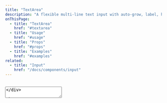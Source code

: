 ```yaml
---
title: "TextArea"
description: "A flexible multi-line text input with auto-grow, label, helper/error messages, and slot support."
onThisPage:
  - title: "TextArea"
    href: "#textarea"
  - title: "Usage"
    href: "#usage"
  - title: "Props"
    href: "#props"
  - title: "Examples"
    href: "#examples"
related:
  - title: "Input"
    href: "/docs/components/input"
---
```


<div id="textarea" />

<br/>

<div className="flex w-full flex-col gap-4">
    <TextArea
        id="description"
        label="Example"
        placeholder="You can type here..."
        autoGrow
        minRows={3}
        maxRows={5}
    />
</div>

<br/>

The `TextArea` component is a multi-line text input field that can auto-grow, display a label above itself, show helper/error messages, and optionally include custom buttons or other elements within dedicated slots.

<Callout>
    You can also add custom buttons or other elements in the top-left, top-right, bottom-left, and bottom-right corners of the textarea.
</Callout>

<br/>
<br/>
<Divider />

<div id="usage" />

## Usage

```javascript
import TextArea from "@/components/atoms/TextArea";
import { useState } from "react";

export default function Example() {
    const [value, setValue] = useState("");

    return (
        <TextArea
            id="feedback"
            value={value}
            onChange={(e) => setValue(e.target.value)}
            label="Your Feedback"
            showLabel
            placeholder="Write your thoughts here..."
            autoGrow
            minRows={3}
            maxRows={10}
            helperText="Let us know what you think!"
        />
    );
}
```

<br />
<br />
<br/>
<Divider />

<div id="props" />

## Props

| Prop         | Type     | Default     | Description                                                                                                            |
|--------------|----------|-------------|------------------------------------------------------------------------------------------------------------------------|
| id           | string   | -           | An identifier for the `<textarea>`.                                                                                    |
| label        | string   | `""`        | Label text displayed above the textarea (when `showLabel` is `true`).                                                  |
| helperText   | string   | `""`        | Shows a helper message below the text area if no error is set.                                                         |
| error        | string   | `""`        | When present, displays an error message in a red color (overrides `helperText`).                                       |
| padding      | number   | `8`         | Numeric padding for container (in px).                                                                                 |
| textSize     | string   | `"md"`      | [Tailwind](https://tailwindcss.com) text size class (e.g. `"xs"`, `"sm"`, `"md"`, `"lg"`, etc.).                       |
| borderRadius | string   | `"md"`      | [Tailwind](https://tailwindcss.com) border-radius class (e.g. `"none"`, `"sm"`, `"md"`, `"lg"`, `"full"`, etc.).       |
| focus        | boolean  | `true`      | If `true`, a focus ring/border is applied based on the `activeColor`.                                                  |
| activeColor  | string   | `"primary"` | [Tailwind](https://tailwindcss.com) color key used for the focus ring and border (`focus-within:border-*`).            |
| autoGrow     | boolean  | `true`      | Automatically adjusts height to fit content, respecting `minRows` and `maxRows`.                                       |
| minRows      | number   | `2`         | Minimum number of rows the textarea can display.                                                                       |
| maxRows      | number   | `8`         | Maximum number of rows the textarea can grow to before scrolling appears.                                              |
| value        | string   | -           | Controlled value of the textarea. If set, the component operates in controlled mode; otherwise it uses internal state. |
| onChange     | function | -           | Callback fired on change, receiving the `event`.                                                                       |
| className    | string   | `""`        | Additional [Tailwind](https://tailwindcss.com) classes for the container.                                              |
| ...props     | object   | -           | Any other valid <code>&lt;textarea&gt;</code> attributes (e.g. `placeholder`, `disabled`, etc.).                       |

<Info>
    `TextArea` supports all standard HTML <code>&lt;textarea&gt;</code> attributes.
    You can pass them through via props (e.g. <code>placeholder</code>, <code>required</code>, <code>disabled</code>, etc.).
</Info>

<br />
<br />
<br/>
<Divider />

<div id="examples" />

## Examples

### Basic Usage

<PreviewCode
    preview={
        <TextArea
            id="description"
            label="Description"
            placeholder="Enter your description here..."
            showLabel
            autoGrow
            minRows={3}
            maxRows={5}
        />
    }
>
    ```javascript
    <TextArea
        id="description"
        label="Description"
        placeholder="Enter your description here..."
        showLabel
        autoGrow
        minRows={3}
        maxRows={5}
    />
    ```
</PreviewCode>

<Tip>
    If you don't want the focus ring, set `focus={false}`.
</Tip>

<br />

### Slots for Extra Buttons or Info

<PreviewCode
    preview={
        <TextAreaDemo />
    }
>
```javascript
"use client";
import { useState } from "react";
import TextArea from "@/components/atoms/TextArea";

export function Example() {
    const [value, setValue] = useState("");
    const [numWords, setNumWords] = useState(0);

    const handleChange = (e) => {
        setValue(e.target.value);
        setNumWords(e.target.value.split(" ").filter(Boolean).length);
    }

    const handleClear = () => {
        setValue("");
        setNumWords(0);
    }

    return (
        <div className="flex w-full">
            <TextArea
                id="notes"
                label="Notes"
                placeholder="Leave notes..."
                value={value}
                onChange={handleChange}
                bottomRightSlot={
                    <button
                        className="rounded-md px-2 py-1 text-sm bg-gray-100 hover:bg-gray-200 dark:bg-gray-700 dark:hover:bg-gray-600"
                        onClick={handleClear}
                    >
                        Clear
                    </button>
                }
                bottomLeftSlot={
                    <span className="text-xs text-gray-400">
                        {numWords} words
                    </span>
                }
            />
        </div>
    );
}
```
</PreviewCode>

<Tip>
    You can use the `topLeftSlot`, `topRightSlot`, `bottomLeftSlot`, or `bottomRightSlot` to place custom buttons (like "Clear", "Undo", "Save Draft") or badges, icons, counters, etc.
</Tip>

<br />


### Custom Sizing & Border Radius

<PreviewCode
    preview={
        <div className="flex w-full flex-col gap-4">
            <TextArea
                id="smallTextArea"
                label="Small"
                placeholder="Small text"
                borderRadius="sm"
                textSize="sm"
            />
            <TextArea
                id="largeTextArea"
                label="Large"
                placeholder="Large text"
                borderRadius="xl"
                textSize="lg"
            />
        </div>
    }
>
    ```javascript
    <TextArea
        id="smallTextArea"
        label="Small"
        placeholder="Small text"
        size="sm"
        borderRadius="sm"
    />
    <TextArea
        id="largeTextArea"
        label="Large"
        placeholder="Large text"
        size="lg"
        borderRadius="full"
    />
    ```
</PreviewCode>

<br />

### Helper & Error Messages

<PreviewCode
    preview={
        <div className="flex flex-col w-full gap-4">
            <TextArea
                id="feedback"
                label="Feedback"
                placeholder="Share your thoughts..."
                helperText="Your feedback is important to us."
            />
            <TextArea
                id="errorCase"
                label="Error Example"
                placeholder="Something wrong?"
                error="This field is required."
            />
        </div>
    }
>
    ```javascript
    <TextArea
        id="feedback"
        label="Feedback"
        placeholder="Share your thoughts..."
        helperText="Your feedback is important to us."
    />

    <TextArea
        id="errorCase"
        label="Error Example"
        placeholder="Something wrong?"
        error="This field is required."
    />
    ```
</PreviewCode>

<br />

### Auto-Grow with Row Limits

<PreviewCode
    preview={
        <TextArea
            id="autoGrowExample"
            label="Auto Grow"
            placeholder="Type and watch me grow..."
            minRows={2}
            maxRows={8}
            autoGrow
        />
    }
>
    ```javascript
    <TextArea
        id="autoGrowExample"
        label="Auto Grow"
        placeholder="Type and watch me grow..."
        minRows={2}
        maxRows={8}
        autoGrow
    />
    ```
</PreviewCode>

<Tip>
    Tailor `minRows` and `maxRows` to manage how the textarea expands.
</Tip>

<br/>
<br/>
<br/>
<br/>
<br/>
<br/>
